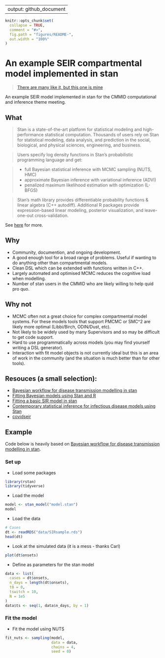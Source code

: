 
---
output: github_document
---

```r
knitr::opts_chunk$set(
  collapse = TRUE,
  comment = "#>",
  fig.path = "figures/README-",
  out.width = "100%"
)
```

# An example SEIR compartmental model implemented in stan

> [There are many like it, but this one is mine](https://en.wikipedia.org/wiki/Rifleman%27s_Creed)

An example SEIR model implemented in stan for the CMMID computational and inference theme meeting. 

## What

> Stan is a state-of-the-art platform for statistical modeling and high-performance statistical computation. Thousands of users rely on Stan for statistical modeling, data analysis, and prediction in the social, biological, and physical sciences, engineering, and business.

>Users specify log density functions in Stan’s probabilistic programming language and get:

> - full Bayesian statistical inference with MCMC sampling (NUTS, HMC)
> - approximate Bayesian inference with variational inference (ADVI)
> - penalized maximum likelihood estimation with optimization (L-BFGS)

> Stan’s math library provides differentiable probability functions & linear algebra (C++ autodiff). Additional R packages provide expression-based linear modeling, posterior visualization, and leave-one-out cross-validation.

See [here](https://mc-stan.org) for more. 

## Why

- Community, documention, and ongoing development.
- A good enough tool for a broad range of problems. Useful if wanting to do anything other than compartmental models.
- Clean DSL which can be extended with functions written in C++.
- Largely automated and optimised MCMC reduces the cognitive load when modelling.
- Number of stan users in the CMMID who are likely willing to help quid pro quo.

## Why not

- MCMC often not a great choice for complex compartmental model systems. For these models tools that support PMCMC or SMC^2 are likely more optimal (Libbi/Birch, ODIN/Dust, etc). 
- Not likely to be widely used by many Supervisors and so may be difficult to get code support. 
- Hard to use programmatically across models (you may find yourself writing a DSL generator).
- Interaction with fit model objects is not currently ideal but this is an area of work in the community (and the situation is much better than for other tools).

## Resouces (a small selection): 

- [Bayesian workflow for disease transmission modelling in stan](https://mc-stan.org/users/documentation/case-studies/boarding_school_case_study.html)
- [Fitting Bayesian models using Stan and R](https://www.weirdfishes.blog/blog/fitting-bayesian-models-with-stan-and-r/)
- [Fitting a basic SIR model in stan](https://www.generable.com/blog/2020/04/fitting-a-basic-sir-model-in-stan/)
- [Contemporary statistical inference for infectious disease models using Stan](https://arxiv.org/abs/1903.00423v3)
- [covidseir](https://github.com/seananderson/covidseir)

## Example

Code below is heavily based on [Bayesian workflow for disease transmission modelling in stan](https://mc-stan.org/users/documentation/case-studies/boarding_school_case_study.html).


### Set up

* Load some packages

```r
library(rstan)
library(tidyverse)
```

* Load the model

```r
model <- stan_model("model.stan")
model
```

* Load the data

```r
# Cases
dt <- readRDS("data/SIRsample.rds")
head(dt)
```

* Look at the simulated data (it is a mess - thanks Carl)

```r
plot(dt$onsets)
```
* Define as parameters for the stan model

```r
data <- list(
  cases = dt$onsets,
  n_days = length(dt$onsets),
  t0 = 0,
  tswitch = 10,
  N = 1e5
)
data$ts <- seq(1, data$n_days, by = 1)
```

### Fit the model


* Fit the model using NUTS

```r
fit_nuts <- sampling(model,
                     data = data,
                     chains = 4,
                     seed = 0)
```